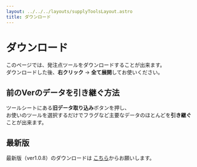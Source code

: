 ```yaml
---
layout: ../../../layouts/supplyToolsLayout.astro
title: ダウンロード
---
```


# ダウンロード
このページでは、発注点ツールをダウンロードすることが出来ます。  
ダウンロードした後、**右クリック** → **全て展開**してお使いください。

## 前のVerのデータを引き継ぐ方法
ツールシートにある**旧データ取り込み**ボタンを押し、  
お使いのツールを選択するだけでフラグなど主要なデータのほとんどを**引き継ぐ**ことが出来ます。

## 最新版
最新版（ver1.0.8）のダウンロードは
<a href="../../../../document_for_supply_tool_by_astro/v1.0.8.zip" download="発注点ツール_ver1.8.zip">こちら</a>からお願いします。